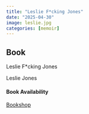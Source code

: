 ```yaml
---
title: "Leslie F*cking Jones"
date: "2025-04-30"
image: leslie.jpg
categories: [memoir]
---
```


::: {.callout-tip icon="false"}
## Book

Leslie F\*cking Jones

Leslie Jones

#### Book Availability

[Bookshop](https://bookshop.org/p/books/leslie-f-cking-jones-leslie-jones/19846348?ean=9781538706503&next=t)
:::